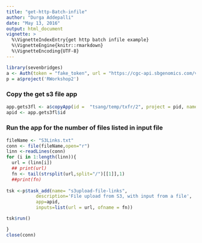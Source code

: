 ```yaml
---
title: "get-http-Batch-infile"
author: "Durga Addepalli"
date: "May 13, 2016"
output: html_document
vignette: >
  %\VignetteIndexEntry{get http batch infile example}
  %\VignetteEngine{knitr::rmarkdown}
  %\VignetteEncoding{UTF-8}
---
```


```r
library(sevenbridges)
a <- Auth(token = "fake_token", url = "https://cgc-api.sbgenomics.com/v2/")
p = a$project('RWorkshop2')
```

### Copy the get s3 file app

```r

app.gets3fl <- a$copyApp(id =  "tsang/temp/txfr/2", project = pid, name = "copytxfrforbatch")
apid <- app.gets3fl$id
```

### Run the app for the number of files listed in input file

```r
fileName <- "S3Links.txt"
conn <- file(fileName,open="r")
linn <-readLines(conn)
for (i in 1:length(linn)){
  url = (linn[i])
  ## print(url)
  fn <- tail(strsplit(url,split="/")[[1]],1)
  ##print(fn)
  
tsk <-p$task_add(name= "s3upload-file-links",
           description='File upload from S3, with input from a file',
           app=apid,
           inputs=list(url = url, ofname = fn))

tsk$run()

}
close(conn)

```